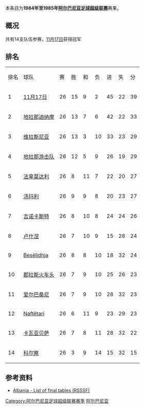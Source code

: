 {{Infobox football league season
| competition                = [[阿尔巴尼亚足球超级联赛|阿尔巴尼亚足球超级联赛]]
| season                     = 1984年–1985年
| winners                    = [[17_Nëntori|17 Nëntori]]
| prevseason                 = [[1983年至1984年阿尔巴尼亚足球超级联赛|1983–84年]]
| nextseason                 = [[1985年至1986年阿尔巴尼亚足球超级联赛|1985–86年]]
}}
本条目为'''1984年至1985年[[阿尔巴尼亚足球超级联赛|阿尔巴尼亚足球超级联赛]]'''赛果。

==概况==
共有14支队伍参赛，[[地拉那足球俱乐部|11月17日]]获得冠军

==排名==
{| class="wikitable" style="text-align: center;"
|排名||球队||赛||胜||和||负||进||失||分
|-
|1||[[地拉那足球俱乐部|11月17日]]||26||15||9||2||45||22||39
|-
|2||[[地拉那迪纳摩|地拉那迪纳摩]]||26||13||7||6||42||22||33
|-
|3||[[维拉斯尼亚足球俱乐部|维拉斯尼亚]]||26||13||3||10||33||23||29
|-
|4||[[地拉那游击队足球俱乐部|地拉那游击队]]||26||12||5||9||26||19||29
|-
|5||[[法拿莫达利体育俱乐部|法拿莫达利]]||26||8||11||7||22||20||27
|-
|6||[[湯瑪利足球會|汤玛利]]||26||9||9||8||20||23||27
|-
|7||[[吉诺卡斯特足球俱乐部|吉诺卡斯特]]||26||8||10||8||24||24||26
|-
|8||[[卢什涅足球俱乐部|卢什涅]]||26||7||10||9||15||28||24
|-
|9||[[Besëlidhja|Besëlidhja]]||26||8||8||10||18||32||24
|-
|10||[[图达都拉斯体育俱乐部|都拉斯火车头]]||26||7||9||10||25||26||23
|-
|11||[[爱尔巴桑尼足球俱乐部|爱尔巴桑尼]]||26||7||9||10||28||32||23
|-
|12||[[Naftëtari|Naftëtari]]||26||6||11||9||23||29||23
|-
|13||[[卡瓦亚贝萨体育俱乐部|卡瓦亚贝萨]]||26||7||8||11||28||32||22
|-
|14||[[科尔察足球俱乐部|科尔察]]||26||3||9||14||15||32||15
|}

==参考资料==
*[https://web.archive.org/web/20120301072806/http://www.giovanniarmillotta.it/albania/calcio/alba85.html Albania - List of final tables (RSSSF)]

{{Albanian Superliga Seasons}}
{{1984–85 in European Football (UEFA)}}

[[Category:阿尔巴尼亚足球超级联赛赛季|Category:阿尔巴尼亚足球超级联赛赛季]]
[[Category:1984年至1985年本土足球联赛|阿尔巴尼亚]]

{{Albania-footy-competition-stub}}